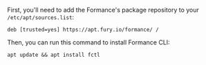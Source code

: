 First, you'll need to add the Formance's package repository to your `/etc/apt/sources.list`:

```shell title="/etc/apt/sources.list"
deb [trusted=yes] https://apt.fury.io/formance/ /
```

Then, you can run this command to install Formance CLI:

```shell
apt update && apt install fctl
```

